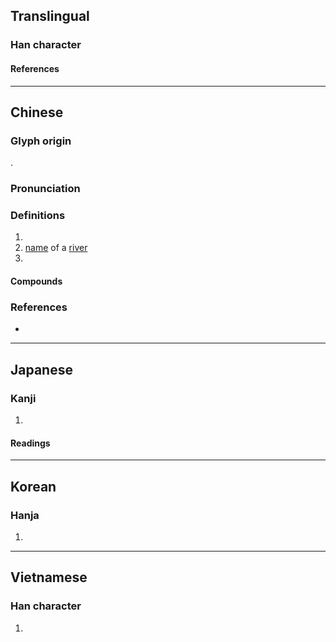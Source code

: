 {{character info/new}}
==Translingual==

===Han character===
{{Han char|rn=85|rad=水|as=14|sn=17|four=32134|canj=EOTO|ids=⿰氵僕}}

====References====
{{Han ref|kx=0657.100|dkj=18526|dj=1067.120|hdz=31770.060|uh=6FEE}}

----

==Chinese==
{{zh-forms}}

===Glyph origin===
{{Han etym}}
{{Han compound|水|僕|c1=s|c2=p|ls=psc}}.

===Pronunciation===
{{zh-pron
|m=pú
|c=buk1,buk6
|mc=y
|oc=y
|cat=pn
}}

===Definitions===
{{zh-hanzi}}

# {{place|zh|county|p/Henan}}
# [[name]] of a [[river]]
# {{surname|zh}}

====Compounds====
{{zh-der|城濮|桑間濮上|濠濮間想|濮上之音|濮上桑間|濮上}}

===References===
* {{R:yue:Hanzi}}

----

==Japanese==

===Kanji===
{{ja-kanji|grade=|rs=水14}}

# {{rfdef|ja|sort=水14}}

====Readings====
{{ja-readings
|goon=ほく
|kanon=ほく
|kanyoon=ぼく
}}

----

==Korean==

===Hanja===
{{ko-hanja|복}}

# {{rfdef|ko|sort=水14}}

----

==Vietnamese==

===Han character===
{{vi-readings|rs=水14|reading=bộc}}

# {{rfdef|vi|sort=水14}}